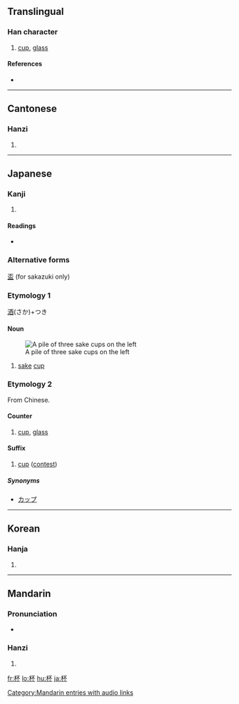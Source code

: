 {{also|盃}}
==Translingual==

===Han character===
{{Han char|rn=75|rad=木|as=04|sn=8|four=4199<sub>0</sub>|canj=木一火 (DMF)|ids=⿰[[木]][[不]]}}

# [[cup]], [[glass]]

====References====
* {{Han ref|kx=0513.090|dkj=14497|dj=0899.060|hdz=21166.020|uh=676F|ud=26479|bh=AA4D|bd=43597}}

----

==Cantonese==

===Hanzi===
{{yue-hanzi|jyut=|y=bui1}}

# {{defn|Cantonese}}

----

==Japanese==

===Kanji===
{{ja-kanji|grade=c|rs=木04}}

# {{defn|Japanese}}

====Readings====
* {{ja-readings|on=[[はい]] (hai)|kun=[[さかずき]] (sakazuki)}}

===Alternative forms===
[[盃]] (for sakazuki only)

===Etymology 1===
[[酒]](さか)+つき

====Noun====
{{ja-noun|k|hira=さかずき|rom=sakazuki}}
{{wikipedia|lang=ja|盃}}
[[Image:Otoso.jpg|thumb|A pile of three sake cups on the left]]

# [[sake]] [[cup]]

===Etymology 2===
From Chinese.

====Counter====
{{ja-pos|k|counter|hira=はい|rom=hai}}

# {{ja-def|杯}} [[cup]], [[glass]]

====Suffix====
{{ja-pos|k|suffix|hira=はい|rom=hai}}

# [[cup]] ([[contest]])

=====Synonyms=====
* [[カップ]]

----

==Korean==

===Hanja===
{{ko-hanja|hangeul=[[배]]|eumhun=|rv=bae|mr=pae|y=pay}}

# {{defn|Korean}}

----

==Mandarin==

===Pronunciation===
* {{audio|zh-bēi.ogg|audio}}

===Hanzi===
{{cmn-hanzi|pin=[[bēi]] ([[bei1]]), [[chūn]] ([[chun1]])|wg=pei<sup>1</sup>, ch'un<sup>1</sup>}}

# {{defn|Mandarin}}

[[Category:Mandarin entries with audio links]]

[[fr:杯]]
[[lo:杯]]
[[hu:杯]]
[[ja:杯]]